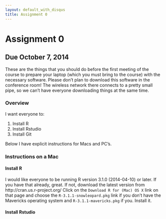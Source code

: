 ```yaml
---
layout: default_with_disqus
title: Assignment 0
---
```


# Assignment 0  {#assignment-0}

## Due October 7, 2014
These are the things that you should do before the first meeting of the course to prepare your
laptop (which you must bring to the course) with the necessary software.  Please don't plan
to download this software in the conference room!  The wireless network there connects to a 
pretty small pipe, so we can't have everyone downloading things at the same time.

### Overview
I want everyone to:

1. Install R
1. Install Rstudio
1. Install Git

Below I have explicit instructions for Macs and PC's.


### Instructions on a Mac
#### Install R
I would like everyone to be running R version 3.1.0 (2014-04-10) or later.  If you have
that already, great. If not, download the latest version from http://cran.us.r-project.org/   Click on
the `Download R for (Mac) OS X` link on that page and choose the `R-3.1.1-snowleopard.pkg` link if you
don't have the Mavericks operating system and `R-3.1.1-mavericks.pkg` if you.  Install it.  


#### Install Rstudio
